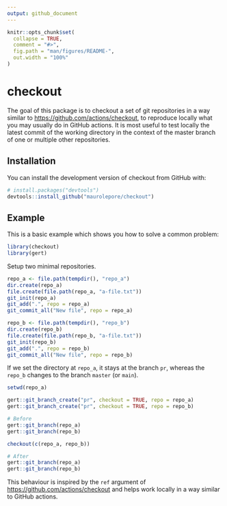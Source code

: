 ```yaml
---
output: github_document
---
```


<!-- README.md is generated from README.Rmd. Please edit that file -->

```r
knitr::opts_chunk$set(
  collapse = TRUE,
  comment = "#>",
  fig.path = "man/figures/README-",
  out.width = "100%"
)
```

# checkout

<!-- badges: start -->
<!-- badges: end -->

The goal of this package is to checkout a set of git repositories in a way
similar to <https://github.com/actions/checkout>, to reproduce locally what you
may usually do in GitHub actions. It is most useful to test locally the latest
commit of the working directory in the context of the master branch of one or
multiple other repositories.

## Installation

You can install the development version of checkout from GitHub with:

``` r
# install.packages("devtools")
devtools::install_github("maurolepore/checkout")
```

## Example

This is a basic example which shows you how to solve a common problem:

```r
library(checkout)
library(gert)
```

Setup two minimal repositories.

```r
repo_a <- file.path(tempdir(), "repo_a")
dir.create(repo_a)
file.create(file.path(repo_a, "a-file.txt"))
git_init(repo_a)
git_add(".", repo = repo_a)
git_commit_all("New file", repo = repo_a)

repo_b <- file.path(tempdir(), "repo_b")
dir.create(repo_b)
file.create(file.path(repo_b, "a-file.txt"))
git_init(repo_b)
git_add(".", repo = repo_b)
git_commit_all("New file", repo = repo_b)
```

If we set the directory at `repo_a`, it stays at the branch `pr`, whereas the `repo_b` changes to the branch `master` (or `main`).

```r
setwd(repo_a)

gert::git_branch_create("pr", checkout = TRUE, repo = repo_a)
gert::git_branch_create("pr", checkout = TRUE, repo = repo_b)

# Before
gert::git_branch(repo_a)
gert::git_branch(repo_b)

checkout(c(repo_a, repo_b))

# After
gert::git_branch(repo_a)
gert::git_branch(repo_b)
```

This behaviour is inspired by the `ref` argument of <https://github.com/actions/checkout> and helps work locally in a way similar to GitHub actions.
